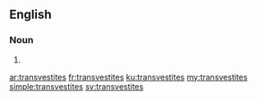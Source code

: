 ==English==

===Noun===
{{head|en}}

# {{plural of|transvestite}}

[[ar:transvestites]]
[[fr:transvestites]]
[[ku:transvestites]]
[[my:transvestites]]
[[simple:transvestites]]
[[sv:transvestites]]